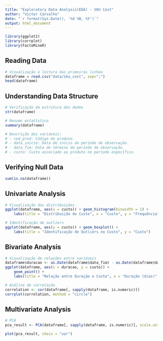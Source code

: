 ```yaml
---
title: "Exploratory Data Analysis(EDA) - SKU Cost"
author: "Victor Carvalho"
date: "`r format(Sys.Date(), '%d %B, %Y')`"
output: html_document
---
```


```r
library(ggplot2)
library(corrplot)
library(FactoMineR)

```

## Reading Data

```r
# Visualização e leitura das primeiras linhas
dataframe = read.csv("data/sku_cost", sep=";")
head(dataframe)

```

## Understanding Data Structure

```r
# Verificação da estrutura dos dados
str(dataframe)

# Resumo estatístico
summary(dataframe)

# Descrição das variáveis:
# - cod_prod: Código do produto.
# - data_inicio: Data de início do período de observação.
# - data_fim: Data de término do período de observação.
# - custo: Custo associado ao produto no período específico.
```

## Verifying Null Data

```r
sum(is.na(dataframe))
```

## Univariate Analysis

```r
# Visualização das distribuições
ggplot(dataframe, aes(x = custo)) + geom_histogram(binwidth = 1) + 
    labs(title = "Distribuição do Custo", x = "Custo", y = "Frequência")

```

```r
# Identificação de outliers
ggplot(dataframe, aes(y = custo)) + geom_boxplot() + 
    labs(title = "Identificação de Outliers no Custo", y = "Custo")
```

## Bivariate Analysis

```r
# Visualização de relações entre variáveis
dataframe$duracao <- as.Date(dataframe$data_fim) - as.Date(dataframe$data_inicio)
ggplot(dataframe, aes(x = duracao, y = custo)) + 
    geom_point() + 
    labs(title = "Relação entre Duração e Custo", x = "Duração (dias)", y = "Custo")

```

```r
# Análise de correlação
correlation <- cor(dataframe[, sapply(dataframe, is.numeric)])
corrplot(correlation, method = "circle")
```

## Multivariate Analysis

```r
# PCA
pca_result <- PCA(dataframe[, sapply(dataframe, is.numeric)], scale.unit = TRUE, ncp = 5)

plot(pca_result, choix = "var")
```

```r

```
